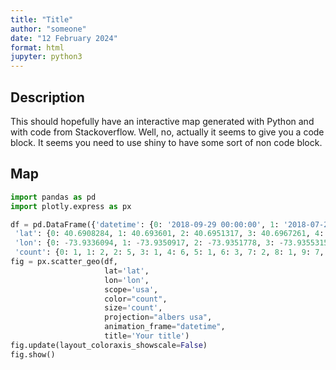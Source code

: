```yaml
---
title: "Title"
author: "someone"
date: "12 February 2024"
format: html
jupyter: python3
---
```


## Description

This should hopefully have an interactive map generated with Python and with code from Stackoverflow. Well, no, actually it seems to give you a code block. It seems you need to use shiny to have some sort of non code block. 

## Map

```python
import pandas as pd
import plotly.express as px

df = pd.DataFrame({'datetime': {0: '2018-09-29 00:00:00', 1: '2018-07-28 00:00:00', 2: '2018-07-29 00:00:00', 3: '2018-07-29 00:00:00', 4: '2018-08-01 00:00:00', 5: '2018-08-01 00:00:00', 6: '2018-08-01 00:00:00', 7: '2018-08-05 00:00:00', 8: '2018-09-06 00:00:00', 9: '2018-09-07 00:00:00', 10: '2018-09-07 00:00:00', 11: '2018-09-08 00:00:00', 12: '2018-09-08 00:00:00', 13: '2018-09-08 00:00:00', 14: '2018-10-08 00:00:00', 15: '2018-10-10 00:00:00', 16: '2018-10-10 00:00:00', 17: '2018-10-11 00:00:00', 18: '2018-10-11 00:00:00', 19: '2018-10-11 00:00:00'},
 'lat': {0: 40.6908284, 1: 40.693601, 2: 40.6951317, 3: 40.6967261, 4: 40.697593, 5: 40.6987141, 6: 40.7186497, 7: 40.7187772, 8: 40.7196151, 9: 40.7196865, 10: 40.7187408, 11: 40.7189716, 12: 40.7214273, 13: 40.7226571, 14: 40.7236955, 15: 40.7247207, 16: 40.7221074, 17: 40.7445859, 18: 40.7476252, 19: 40.7476451},
 'lon': {0: -73.9336094, 1: -73.9350917, 2: -73.9351778, 3: -73.9355315, 4: -73.9366737, 5: -73.9393797, 6: -74.0011939, 7: -74.0010918, 8: -73.9887851, 9: -74.0035125, 10: -74.0250842, 11: -74.0299202, 12: -74.029886, 13: -74.027542, 14: -74.0290157, 15: -74.0291541, 16: -74.0220728, 17: -73.9442636, 18: -73.9641326, 19: -73.9533039},
 'count': {0: 1, 1: 2, 2: 5, 3: 1, 4: 6, 5: 1, 6: 3, 7: 2, 8: 1, 9: 7, 10: 3, 11: 3, 12: 1, 13: 2, 14: 1, 15: 1, 16: 2, 17: 1, 18: 1, 19: 1}})
fig = px.scatter_geo(df, 
                     lat='lat', 
                     lon='lon', 
                     scope='usa',
                     color="count", 
                     size='count',
                     projection="albers usa", 
                     animation_frame="datetime", 
                     title='Your title')
fig.update(layout_coloraxis_showscale=False)
fig.show()
```